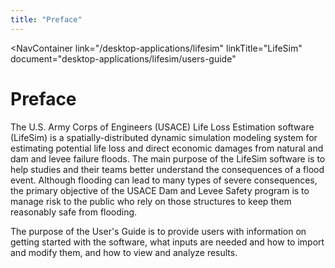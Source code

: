 ```yaml
---
title: "Preface"
---
```



<NavContainer 
  link="/desktop-applications/lifesim"
  linkTitle="LifeSim"
  document="desktop-applications/lifesim/users-guide"
></NavContainer>

# Preface

The U.S. Army Corps of Engineers (USACE) Life Loss Estimation software (LifeSim) is a spatially-distributed dynamic simulation modeling system for
estimating potential life loss and direct economic damages from natural and dam and levee failure floods. The main purpose of the LifeSim software is
to help studies and their teams better understand the consequences of a flood event. Although flooding can lead to many types of severe consequences, the
primary objective of the USACE Dam and Levee Safety program is to manage risk to the public who rely on those structures to keep them reasonably safe from
flooding.

The purpose of the User's Guide is to provide users with information on getting started with the software, what inputs are needed and how to import and 
modify them, and how to view and analyze results.

<CitationFootnote />
